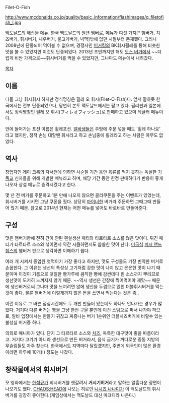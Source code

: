 Filet-O-Fish

http://www.mcdonalds.co.jp/quality/basic_information/flashimages/q_filetofish_l.jpg

[[맥도날드]]의 해산물 메뉴. 한국 맥도날드의 원년 멤버로, 메뉴가 여섯 가지[* 햄버거, 치즈버거, 휘시버거, 새우버거, 불고기버거, 빅맥]밖에 없던 시절부터 존재했다. 그러나 2008년에 단종되어 먹어볼 수 없으며, 경쟁사인 [[버거킹]]의 BK휘시휠레를 통해 비슷한 맛을 볼 수 있었지만 이것도 단종되었다. 2013년 초반까지만 해도 [[모스 버거]]에서 ~~더럽게 비싼 가격으로~~휘시버거를 먹을 수 있었지만, 그나마도 메뉴에서 내려갔다.
 
[[목차]]
== 이름 ==
다들 그냥 휘시휘시 하지만 정식명칭은 필레 오 휘시(Filet-O-Fish)다. 앞서 말하듯 한국에서는 전부 단종되었으나, 당연히 본토 맥도날드에서는 팔고 있다. 필리핀과 일본에서도 정식명칭인 필레 오 휘시(フィレオフィッシュ)로 판매하고 있으며 레귤러 메뉴이다.

안에 들어가는 포션 이름은 휠레포션. [[알바]]생들은 주방에 주문 넣을 때도 '휠레 하나요' 라고 했지만, 정작 손님 대할땐 휘시라고 하고 손님중에 휠레라고 하는 사람은 아무도 없었다.

== 역사 ==
창업자인 레이 크록의 자서전에 의하면 사순절 기간 동안 육류를 먹지 못하는 독실한 [[기독교]] 신자들을 위해 개발한 메뉴라고 하며, 해당 기간 동안 한정 판매하다가 반응이 좋게 나오자 상설 메뉴로 승격시켰다고 한다.

몇 년 전 버거를 주문하고 1분 만에 나오지 않으면 콜라쿠폰을 주는 이벤트가 있었는데, 휘시버거를 시키면 그냥 쿠폰을 줬다. 상당히 [[마이너]]한 버거라 주문하면 그때그때 만들어 줬기 때문. 참고로 2014년 현재는 어떤 메뉴를 넣어도 바로바로 만들어준다.

== 구성 ==
맛은 햄버거빵에 전혀 간이 안된 흰살생선 패티와 타르타르 소스를 얹은 맛이다. 튀긴 패티가 타르타르 소스와 섞이면서 약간 시큼하면서도 씁쓸한 맛이 난다. [[미국]]식 [[피시 앤드 칩스]]의 햄버거 판으로 생각하면 이해하기 쉽다. 

여러 개 시켜서 종업원 엿먹이기 가장 좋다고 하지만, 맛도 구성물도 가장 빈약한 버거로 손꼽힌다. 그 이유는 생선의 특성상 고기처럼 강한 맛이 나지 않고 은은한 맛이 나기 때문이며 이것이 기름으로 덧칠한 빵가루에 큼직한 빵에 감싼데다 흰 소스까지 뿌리므로 생선맛이 도저히 느껴지지 않기 때문. ~~역시 생선은 간장에 찍어먹어야 제맛~~ 때문에 생선버거로써 그나마 맛을 느끼려면 않에 생선을 두겹으로 얹힌 더블휘시버거를 먹는 것이 좋다. 물론 햄버거에 이렇게까지 많은 돈을 쓰면서 먹는다는 것은 좀..

이런 이유로 그 바쁜 점심시간에도 두 개만 만들어 놨는데도 하나도 안나가는 경우가 많았다. 거기다 다른 버거는 빵을 그냥 한번 구울 뿐인데 이건 스팀으로 쪄서 나가야 하므로, 알바 입장에서는 만들기 귀찮고 짜증나는 버거 1순위인 더블치즈버거에 비할수 있는 불성실 버거중 하나.

의외로 매니아가 있다. 단지 그 타르타르 소스와 [[치즈]], 독특한 대구맛이 좋을 따름이라고. 거기다 고기가 아니라 생선으로 만든 버거라서, 음식 금기가 까다로운 중동 지방의 무슬림들도 자주 찾는다. 한국에서도 지역마다 달랐겠지만, 주변에 외국인이 많은 환경이라면 하루에 10개(!) 정도는 나갔다.

== 창작물에서의 휘시버거 ==
모 영화에서는 [[한석규]]가 휘시버거를 헷갈려서 '''거시기버거'''라고 말하는 알흠다운 장면이 나오기도 했다. [[CHAOS;HEAD]]에 나오는 히로인 [[니시죠 나나미]]가 이 맥도날드의 휘시버거를 굉장히 좋아한다.(게임상에서는 맥도날드 대신 마크디라 나온다.)


